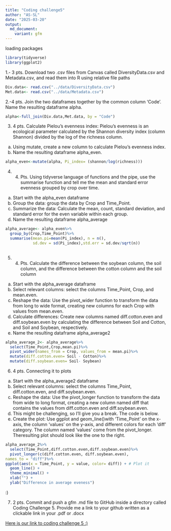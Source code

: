 ```yaml
---
title: "Coding challenge5"
author: "AS-SL"
date: "2025-03-20"
output: 
  md_document:
    variant: gfm
---
```

loading packages
```r
library(tidyverse)
library(ggplot2)
```

1.- 3 pts. Download two .csv files from Canvas called DiversityData.csv and Metadata.csv, and read them into R using relative file paths
```r
Div.data<- read.csv("../data/DiversityData.csv")
Met.data<- read.csv("../data/Metadata.csv")

```

2.-4 pts. Join the two dataframes together by the common column ‘Code’. Name the resulting dataframe alpha.

```r
alpha<-full_join(Div.data,Met.data, by = "Code")
```

3. 4 pts. Calculate Pielou’s evenness index: Pielou’s evenness is an ecological parameter calculated by the Shannon diversity index (column Shannon) divided by the log of the richness column.
a. Using mutate, create a new column to calculate Pielou’s evenness index.
b. Name the resulting dataframe alpha_even.

```r
alpha_even<-mutate(alpha, Pi_index= (shannon/log(richness)))
```

4. 4. Pts. Using tidyverse language of functions and the pipe, use the summarise function and tell me the mean and standard error evenness grouped by crop over time.
a. Start with the alpha_even dataframe
b. Group the data: group the data by Crop and Time_Point.
c. Summarize the data: Calculate the mean, count, standard deviation, and standard error
for the even variable within each group.
d. Name the resulting dataframe alpha_average

```r
alpha_average<- alpha_even%>%
  group_by(Crop,Time_Point)%>%
  summarise(mean.pi=mean(Pi_index), n = n(), 
            sd.dev = sd(Pi_index),std.err = sd.dev/sqrt(n))
  
```

5. 4. Pts. Calculate the difference between the soybean column, the soil column, and the difference between the cotton column and the soil column
a. Start with the alpha_average dataframe
b. Select relevant columns: select the columns Time_Point, Crop, and mean.even.
c. Reshape the data: Use the pivot_wider function to transform the data from long to wide
format, creating new columns for each Crop with values from mean.even.
d. Calculate differences: Create new columns named diff.cotton.even and diff.soybean.even
by calculating the difference between Soil and Cotton, and Soil and Soybean,
respectively.
e. Name the resulting dataframe alpha_average2

```r
alpha_average_2<- alpha_average%>%
  select(Time_Point,Crop,mean.pi)%>%
  pivot_wider(names_from = Crop, values_from = mean.pi)%>%
  mutate(diff.cotton.even= Soil - Cotton)%>%
  mutate(diff.soybean.even= Soil- Soybean)
```

6. 4 pts. Connecting it to plots
a. Start with the alpha_average2 dataframe
b. Select relevant columns: select the columns Time_Point, diff.cotton.even, and
diff.soybean.even.
c. Reshape the data: Use the pivot_longer function to transform the data from wide to long
format, creating a new column named diff that contains the values from diff.cotton.even
and diff.soybean.even.
  i. This might be challenging, so I’ll give you a break. The code is below.
d. Create the plot: Use ggplot and geom_line()with ‘Time_Point’ on the x-axis, the column
‘values’ on the y-axis, and different colors for each ‘diff’ category. The column named ‘values’ come from the pivot_longer. Theresulting plot should look like the one to the
right.

```r
alpha_average_2%>%
  select(Time_Point,diff.cotton.even,diff.soybean.even)%>%
  pivot_longer(c(diff.cotton.even, diff.soybean.even),
names_to = "diff")%>%
ggplot(aes(x = Time_Point, y = value, color= diff)) + # Plot it 
  geom_line() +
  theme_minimal() +
  xlab("") +
  ylab("Difference in average eveness")
```
:)


7. 2 pts. Commit and push a gfm .md file to GitHub inside a
directory called Coding Challenge 5. Provide me a link to
your github written as a clickable link in your .pdf or .docx

[Here is our link to coding challenge 5 :)](https://github.com/Sol-Llerena/PLPA/blob/master/coding_challenge_5/coding_challenge_5.md)


